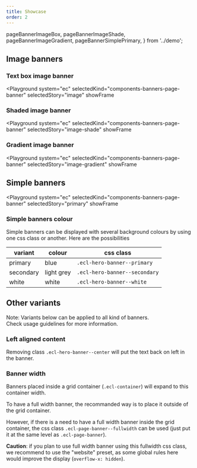 ```yaml
---
title: Showcase
order: 2
---
```


  pageBannerImageBox,
  pageBannerImageShade,
  pageBannerImageGradient,
  pageBannerSimplePrimary,
} from '../demo';

## Image banners

### Text box image banner

<Playground
  system="ec"
  selectedKind="components-banners-page-banner"
  selectedStory="image"
  showFrame
>
  <Html markup={pageBannerImageBox} />
</Playground>

### Shaded image banner

<Playground
  system="ec"
  selectedKind="components-banners-page-banner"
  selectedStory="image-shade"
  showFrame
>
  <Html markup={pageBannerImageShade} />
</Playground>

### Gradient image banner

<Playground
  system="ec"
  selectedKind="components-banners-page-banner"
  selectedStory="image-gradient"
  showFrame
>
  <Html markup={pageBannerImageGradient} />
</Playground>

## Simple banners

<Playground
  system="ec"
  selectedKind="components-banners-page-banner"
  selectedStory="primary"
  showFrame
>
  <Html markup={pageBannerSimplePrimary} />
</Playground>

### Simple banners colour

Simple banners can be displayed with several background colours by using one css class or another.
Here are the possibilities

| variant   | colour     | css class                     |
| --------- | ---------- | ----------------------------- |
| primary   | blue       | `.ecl-hero-banner--primary`   |
| secondary | light grey | `.ecl-hero-banner--secondary` |
| white     | white      | `.ecl-hero-banner--white`     |

## Other variants

Note: Variants below can be applied to all kind of banners.  
Check usage guidelines for more information.

### Left aligned content

Removing class `.ecl-hero-banner--center` will put the text back on left in the banner.

### Banner width

Banners placed inside a grid container (`.ecl-container`) will expand to this container width.

To have a full width banner, the recommanded way is to place it outside of the grid container.

However, if there is a need to have a full width banner inside the grid container, the css class `.ecl-page-banner--fullwidth` can be used (just put it at the same level as `.ecl-page-banner`).

**Caution**: if you plan to use full width banner using this fullwidth css class, we recommend to use the "website" preset, as some global rules here would improve the display (`overflow-x: hidden`).
